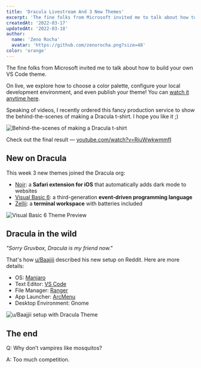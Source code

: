 ```yaml
---
title: 'Dracula Livestream And 3 New Themes'
excerpt: 'The fine folks from Microsoft invited me to talk about how to build your own VS Code theme.'
createdAt: '2022-03-17'
updatedAt: '2022-03-18'
author:
  name: 'Zeno Rocha'
  avatar: 'https://github.com/zenorocha.png?size=48'
color: 'orange'
---
```


The fine folks from Microsoft invited me to talk about how to build your own VS Code theme.

On live, we explore how to choose a color palette, configure your local development environment, and even publish your theme! You can [watch it anytime here](https://youtu.be/FeApSxfazVg).

Speaking of videos, I recently ordered this fancy production service to show the behind-the-scenes of making a Dracula t-shirt. I hope you like it ;)

![Behind-the-scenes of making a Dracula t-shirt](/static/img/blog/dracula-livestream-and-3-new-themes-a.png)

Check out the final result — [youtube.com/watch?v=RiuWwkwmmfI](https://youtu.be/RiuWwkwmmfI)

## New on Dracula

This week 3 new themes joined the Dracula org:

- [Noir](/noir): a **Safari extension for iOS** that automatically adds dark mode to websites
- [Visual Basic 6](/visual-basic): a third-generation **event-driven programming language**
- [Zellij](/zellij): a **terminal workspace** with batteries included

![Visual Basic 6 Theme Preview](/static/img/blog/dracula-livestream-and-3-new-themes-b.png)

## Dracula in the wild

_"Sorry Gruvbox, Dracula is my friend now."_

That's how [u/Baajjii](https://www.reddit.com/r/unixporn/comments/tayx1k/gnome_sorry_gruvbox_dracula_is_my_friend_now/) described his new setup on Reddit. Here are more details:

- OS: [Manjaro](https://manjaro.org/)
- Text Editor: [VS Code](/visual-studio-code)
- File Manager: [Ranger](/ranger)
- App Launcher: [ArcMenu](https://gist.github.com/thijsvos/6d91ecd4c7c8794940b448b8989197ae)
- Desktop Environment: Gnome

![u/Baajjii setup with Dracula Theme](/static/img/blog/dracula-livestream-and-3-new-themes-c.png)

## The end

Q: Why don’t vampires like mosquitos?

A: Too much competition.
